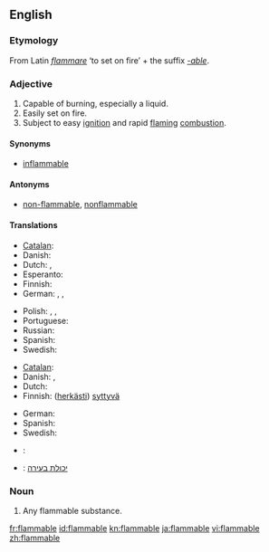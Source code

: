 ==English==

===Etymology===
From Latin ''[[flammare]]'' ‘to set on fire’ + the suffix ''[[-able]]''.

===Adjective===
{{en-adj}}

# Capable of burning, especially a liquid.
# Easily set on fire.
# Subject to easy [[ignition]] and rapid [[flaming]] [[combustion]].

====Synonyms====
* [[inflammable]]

====Antonyms====
* [[non-flammable]], [[nonflammable]]

====Translations====
{{trans-top|capable of burning}}
* [[Catalan]]: {{t|ca|inflamable}}
* Danish: {{t|da|brændbar}}
* Dutch: {{t|nl|ontvlambaar}}, {{t-|nl|brandbaar}}
* Esperanto: {{t-|eo|brulema|xs=Esperanto}}
* Finnish: {{t-|fi|palava}}
* German: {{t+|de|brennbar}}, {{t+|de|entzündbar}}, {{t|de|entflammbar}}
{{trans-mid}}
* Polish: {{t|pl|łatwopalny|m}},  {{t|pl|łatwopalna|f}},  {{t|pl|łatwopalne|n}}
* Portuguese: {{t+|pt|inflamável|m|f}}
* Russian: {{t+|ru|огнеопасный}}
* Spanish: {{t|es|inflamable}}
* Swedish: {{t|sv|brännbar}}
{{trans-bottom}}

{{trans-top|volatile}}
* [[Catalan]]: {{t|ca|inflamable}}
* Danish: {{t|da|brandfarlig}}, {{t|da|letantændelig}}
* Dutch: {{t|nl|licht ontvlambaar}}
* Finnish: ([[herkkä|herkästi]]) [[syttyvä]]
{{trans-mid}}
* German: {{t+|de|feuergefährlich}}
* Spanish: {{t|es|inflamable}}
* Swedish: {{t|sv|lättantändlig}}
{{trans-bottom}}

{{checktrans-top}}

* {{ttbc|French}}: {{t+|fr|inflammable}}
{{trans-mid}}
* {{ttbc|Hebrew}}: [[יכולת בעירה]]
{{trans-bottom}}

===Noun===
{{en-noun}}

# Any flammable substance.

[[fr:flammable]]
[[id:flammable]]
[[kn:flammable]]
[[ja:flammable]]
[[vi:flammable]]
[[zh:flammable]]